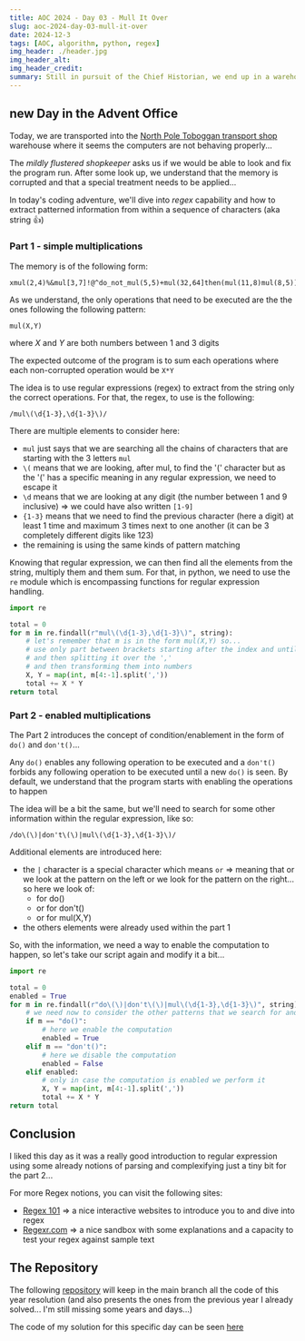 ```yaml
---
title: AOC 2024 - Day 03 - Mull It Over
slug: aoc-2024-day-03-mull-it-over
date: 2024-12-3
tags: [AOC, algorithm, python, regex]
img_header: ./header.jpg
img_header_alt: 
img_header_credit: 
summary: Still in pursuit of the Chief Historian, we end up in a warehouse office trying to decipher memory through regex...
---
```



## new Day in the Advent Office

Today, we are transported into the [North Pole Toboggan transport shop](https://adventofcode.com/2024/day/3) warehouse where it seems the computers are not behaving properly... 

The _mildly flustered shopkeeper_ asks us if we would be able to look and fix the program run. After some look up, we understand that the memory is corrupted and that a special treatment needs to be applied...

<BlogImage src="2024/aoc-2024-day-03-mull-it-over/mildly-flustered-shopkeeper.jpg" alt="example image..." />


In today's coding adventure, we'll dive into *regex* capability and how to extract patterned information from within a sequence of characters (aka string 👍)

### Part 1 - simple multiplications

The memory is of the following form:
```text
xmul(2,4)%&mul[3,7]!@^do_not_mul(5,5)+mul(32,64]then(mul(11,8)mul(8,5))
```

As we understand, the only operations that need to be executed are the the ones following the following pattern:
```text
mul(X,Y)
```
where *X* and *Y* are both numbers between 1 and 3 digits

The expected outcome of the program is to sum each operations where each non-corrupted operation would be `X*Y`

The idea is to use regular expressions (regex) to extract from the string only the correct operations. For that, the regex, to use is the following:
```text
/mul\(\d{1-3},\d{1-3}\)/
```
There are multiple elements to consider here:
- `mul` just says that we are searching all the chains of characters that are starting with the 3 letters `mul`
- `\(` means that we are looking, after mul, to find the '(' character but as the '(' has a specific meaning in any regular expression, we need to escape it
- `\d` means that we are looking at any digit (the number between 1 and 9 inclusive) => we could have also written `[1-9]`
- `{1-3}` means that we need to find the previous character (here a digit) at least 1 time and maximum 3 times next to one another (it can be 3 completely different digits like 123)
- the remaining is using the same kinds of pattern matching

Knowing that regular expression, we can then find all the elements from the string, multiply them and them sum. For that, in python, we need to use the `re` module which is encompassing functions for regular expression handling.
```python
import re

total = 0
for m in re.findall(r"mul\(\d{1-3},\d{1-3}\)", string):
    # let's remember that m is in the form mul(X,Y) so...
    # use only part between brackets starting after the index and until the previous to last character in the string 
    # and then splitting it over the ',' 
    # and then transforming them into numbers 
    X, Y = map(int, m[4:-1].split(','))
    total += X * Y
return total
```


### Part 2 - enabled multiplications

The Part 2 introduces the concept of condition/enablement in the form of `do()` and `don't()`...

Any `do()` enables any following operation to be executed and a `don't()` forbids any following operation to be executed until a new `do()` is seen. By default, we understand that the program starts with enabling the operations to happen

The idea will be a bit the same, but we'll need to search for some other information within the regular expression, like so:
```text
/do\(\)|don't\(\)|mul\(\d{1-3},\d{1-3}\)/
```
Additional elements are introduced here:
- the `|` character is a special character which means `or` => meaning that or we look at the pattern on the left or we look for the pattern on the right... so here we look of:
    - for do()
    - or for don't()
    - or for mul(X,Y)
- the others elements were already used within the part 1


So, with the information, we need a way to enable the computation to happen, so let's take our script again and modify it a bit...
```python
import re

total = 0
enabled = True
for m in re.findall(r"do\(\)|don't\(\)|mul\(\d{1-3},\d{1-3}\)", string):
    # we need now to consider the other patterns that we search for and act for each of them
    if m == "do()":
        # here we enable the computation
        enabled = True
    elif m == "don't()":
        # here we disable the computation
        enabled = False
    elif enabled:
        # only in case the computation is enabled we perform it
        X, Y = map(int, m[4:-1].split(','))
        total += X * Y
return total
```

## Conclusion
I liked this day as it was a really good introduction to regular expression using some already notions of parsing and complexifying just a tiny bit for the part 2...

For more Regex notions, you can visit the following sites:
- [Regex 101](https://regexlearn.com/learn/regex101) => a nice interactive websites to introduce you to and dive into regex
- [Regexr.com](https://regexr.com/) => a nice sandbox with some explanations and a capacity to test your regex against sample text

## The Repository

The following [repository](https://github.com/yalit/advent-of-code) will keep in the main branch all the code of this year resolution (and also presents the ones from the previous year I already solved... I'm still missing some years and days...)

The code of my solution for this specific day can be seen [here](https://github.com/yalit/advent-of-code/blob/main/aoc2024/day_3/aoc.)


